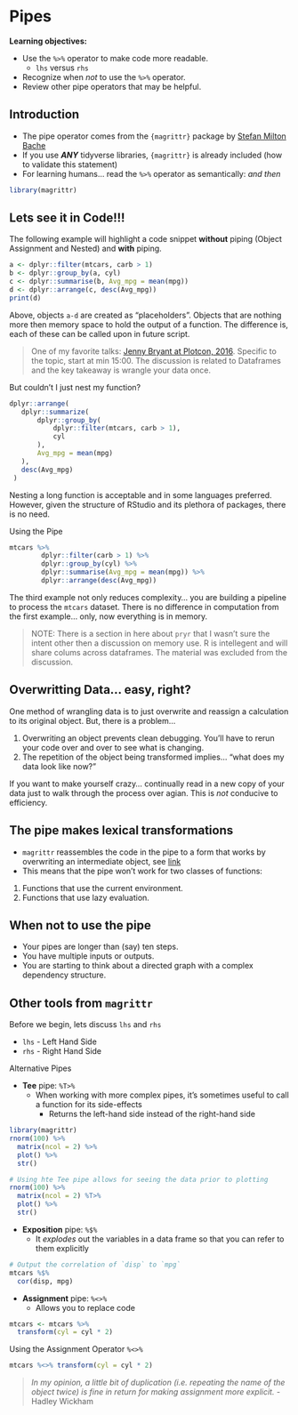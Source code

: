 # Pipes

**Learning objectives:**

- Use the `%>%` operator to make code more readable.
  - `lhs` versus `rhs`
- Recognize when *not* to use the `%>%` operator.
- Review other pipe operators that may be helpful.

## Introduction

- The pipe operator comes from the `{magrittr}` package by [Stefan Milton Bache](https://stefanbache.dk/)
- If you use ***ANY*** tidyverse libraries, `{magrittr}` is already included (how to validate this statement)
- For learning humans... read the `%>%` operator as semantically: *and then*

```r
library(magrittr)
```


## Lets see it in Code!!!

The following example will highlight a code snippet **without** piping (Object Assignment and Nested) and **with** piping.

```r
a <- dplyr::filter(mtcars, carb > 1)
b <- dplyr::group_by(a, cyl)
c <- dplyr::summarise(b, Avg_mpg = mean(mpg))
d <- dplyr::arrange(c, desc(Avg_mpg))
print(d)
```
Above, objects `a-d` are created as "placeholders". Objects that are nothing more then memory space to hold the output of a function. The difference is, each of these can be called upon in future script.

> One of my favorite talks: [Jenny Bryant at Plotcon, 2016](https://youtu.be/4MfUCX_KpdE). Specific to the topic, start at min 15:00. The discussion is related to Dataframes and the key takeaway is wrangle your data once.

But couldn't I just nest my function?
```r
dplyr::arrange(
   dplyr::summarize(
       dplyr::group_by(
           dplyr::filter(mtcars, carb > 1),
           cyl
       ),
       Avg_mpg = mean(mpg)
   ),
   desc(Avg_mpg)
 )
```
Nesting a long function is acceptable and in some languages preferred. However, given the structure of RStudio and its plethora of packages, there is no need.

Using the Pipe
```r
mtcars %>%
        dplyr::filter(carb > 1) %>%
        dplyr::group_by(cyl) %>%
        dplyr::summarise(Avg_mpg = mean(mpg)) %>%
        dplyr::arrange(desc(Avg_mpg))
```
The third example not only reduces complexity... you are building a pipeline to process the `mtcars` dataset. There is no difference in computation from the first example... only, now everything is in memory.

>NOTE: There is a section in here about `pryr` that I wasn't sure the intent other then a discussion on memory use. R is intellegent and will share colums across dataframes. The material was excluded from the discussion.

## Overwritting Data... easy, right?

One method of wrangling data is to just overwrite and reassign a calculation to its original object. But, there is a problem...

1. Overwriting an object prevents clean debugging. You'll have to rerun your code over and over to see what is changing.
2. The repetition of the object being transformed implies... "what does my data look like now?"

If you want to make yourself crazy... continually read in a new copy of your data just to walk through the process over agian. This is *not* conducive to efficiency.

## The pipe makes lexical transformations

- `magrittr` reassembles the code in the pipe to a form that works by overwriting an intermediate object, see [link](https://adv-r.hadley.nz/functions.html#lexical-scoping)
- This means that the pipe won’t work for two classes of functions:
 
 1. Functions that use the current environment.
 2. Functions that use lazy evaluation.
 
## When not to use the pipe

- Your pipes are longer than (say) ten steps.
- You have multiple inputs or outputs.
- You are starting to think about a directed graph with a complex dependency structure.

## Other tools from `magrittr`

Before we begin, lets discuss `lhs` and `rhs`

- `lhs` - Left Hand Side
- `rhs` - Right Hand Side

Alternative Pipes

- **Tee** pipe: `%T>%`
  - When working with more complex pipes, it’s sometimes useful to call a function for its side-effects
    - Returns the left-hand side instead of the right-hand side
  
```r
library(magrittr)
rnorm(100) %>%
  matrix(ncol = 2) %>%
  plot() %>%
  str()

# Using hte Tee pipe allows for seeing the data prior to plotting
rnorm(100) %>%
  matrix(ncol = 2) %T>%
  plot() %>%
  str()
```

- **Exposition** pipe: `%$%`
  - It *explodes* out the variables in a data frame so that you can refer to them explicitly
 
```r
# Output the correlation of `disp` to `mpg`
mtcars %$%
  cor(disp, mpg)
```
 
- **Assignment** pipe: `%<>%`
  - Allows you to replace code
 
```r
mtcars <- mtcars %>% 
  transform(cyl = cyl * 2)
```

Using the Assignment Operator `%<>%`

```r
mtcars %<>% transform(cyl = cyl * 2)
```

> *In my opinion, a little bit of duplication (i.e. repeating the name of the object twice) is fine in return for making assignment more explicit.* - Hadley Wickham
 